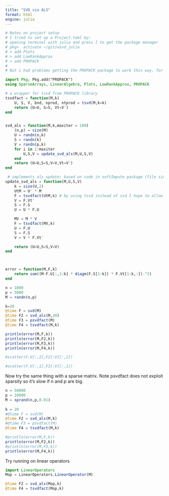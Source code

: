 ```yaml
---
title: "SVD via ALS"
format: html
engine: julia
---
```




```julia
# Notes on project setup
# I tried to set up a Project.toml by:
# opening terminal with julia and press ] to get the package manager
# pkg>  activate ~/git/wsvd_julia
# > add Plots
# > add LowRankApprox
# > add PROPACK
# 
# But i had problems getting the PROPACK package to work this way, for unknown reasons... so I have kept the Pkg.add in the notebook for this

import Pkg; Pkg.add("PROPACK")
using SparseArrays, LinearAlgebra, Plots, LowRankApprox, PROPACK

# a wrapper for tsvd from PROPACK library
tsvdfact = function(M,k)
    U, S, V, bnd, nprod, ntprod = tsvd(M,k=k)
    return (U=U, S=S, Vt=V')
end


svd_als = function(M,k,maxiter = 100)
    (n,p) = size(M)
    U = randn(n,k)
    S = randn(k)
    V = randn(p,k)
    for i in 1:maxiter
        U,S,V = update_svd_als(M,U,S,V)
    end
    return (U=U,S=S,V=V,Vt=V')
end

 # implements als update; based on code in softImpute package (file simpute.als.R)
update_svd_als = function(M,U,S,V)
    k = size(U,2)
    UtM = U' * M
    F = tsvdfact(UtM,k) # by using tsvd instead of svd I hope to allow the case where M is a linear operator (so UtM is also a linear operator). It is maybe slightly slower than using svd(UtM)
    V = F.Vt'
    S = F.S
    U = U * F.U

    MV = M * V
    F = tsvdfact(MV,k)
    U = F.U
    S = F.S
    V = V * F.Vt'

    return (U=U,S=S,V=V)
end



error = function(M,F,k)
    return sum((M-F.U[:,1:k] * diagm(F.S[1:k]) * F.Vt[1:k,:]).^2)
end
```


```julia

n = 1000
p = 5000
M = randn(n,p)

k=20
@time F = svd(M)
@time F2 = svd_als(M,20)
@time F3 = psvdfact(M)
@time F4 = tsvdfact(M,k)

println(error(M,F,k))
println(error(M,F2,k))
println(error(M,F3,k))
println(error(M,F4,k))
```


```julia
#scatter(F.V[:,2],F2[:V][:,2])
```

```julia
#scatter(F.V[:,1],F3[:V][:,1])
```


Now try the same thing with a sparse matrix. Note psvdfact does not exploit sparsity
so it's slow if n and p are big.

```julia
n = 50000
p = 10000
M = sprand(n,p,0.01)
 
k = 20
#@time F = svd(M)
@time F2 = svd_als(M,k)
#@time F3 = psvdfact(M)
@time F4 = tsvdfact(M,k)

#println(error(M,F,k))
println(error(M,F2,k))
#println(error(M,F3,k))
println(error(M,F4,k))

```



Try running on linear operators
```julia
import LinearOperators
Mop = LinearOperators.LinearOperator(M)

@time F2 = svd_als(Mop,k)
@time F4 = tsvdfact(Mop,k)


```

